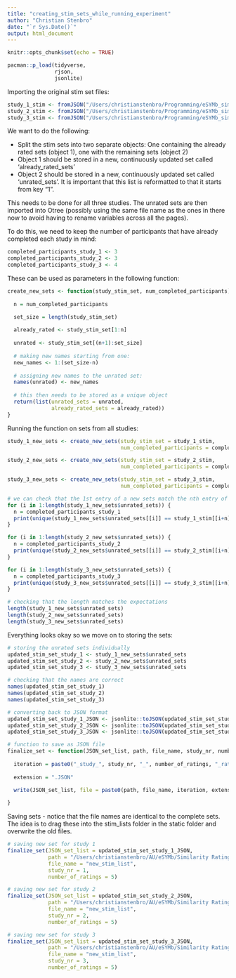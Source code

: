 ```yaml
---
title: "creating_stim_sets_while_running_experiment"
author: "Christian Stenbro"
date: "`r Sys.Date()`"
output: html_document
---
```


```r
knitr::opts_chunk$set(echo = TRUE)
```

```r
pacman::p_load(tidyverse,
               rjson, 
               jsonlite)
```

Importing the original stim set files:

```r
study_1_stim <- fromJSON("/Users/christianstenbro/Programming/eSYMb_similarity_git/eSYMb_similarity_rating_project/_static/similarity/stim_lists/new_stim_list_study_1_5_ratings.JSON")
study_2_stim <- fromJSON("/Users/christianstenbro/Programming/eSYMb_similarity_git/eSYMb_similarity_rating_project/_static/similarity/stim_lists/new_stim_list_study_2_5_ratings.JSON")
study_3_stim <- fromJSON("/Users/christianstenbro/Programming/eSYMb_similarity_git/eSYMb_similarity_rating_project/_static/similarity/stim_lists/new_stim_list_study_3_5_ratings.JSON")
```

We want to do the following: 

- Split the stim sets into two separate objects: One containing the already rated sets (object 1), one with the remaining sets (object 2)
- Object 1 should be stored in a new, continuously updated set called 'already_rated_sets'
- Object 2 should be stored in a new, continuously updated set called 'unrated_sets'. It is important that this list is reformatted to that it starts from key "1".

This needs to be done for all three studies. The unrated sets are then imported into Otree (possibly using the same file name as the ones in there now to avoid having to rename variables across all the pages).

To do this, we need to keep the number of participants that have already completed each study in mind: 

```r
completed_participants_study_1 <- 3
completed_participants_study_2 <- 3
completed_participants_study_3 <- 4
```

These can be used as parameters in the following function:

```r
create_new_sets <- function(study_stim_set, num_completed_participants) {
  
  n = num_completed_participants

  set_size = length(study_stim_set)
  
  already_rated <- study_stim_set[1:n]
  
  unrated <- study_stim_set[(n+1):set_size]
  
  # making new names starting from one:
  new_names <- 1:(set_size-n)
  
  # assigning new names to the unrated set:
  names(unrated) <- new_names
  
  # this then needs to be stored as a unique object
  return(list(unrated_sets = unrated,
              already_rated_sets = already_rated))
}
```

Running the function on sets from all studies:

```r
study_1_new_sets <- create_new_sets(study_stim_set = study_1_stim,
                                    num_completed_participants = completed_participants_study_1)

study_2_new_sets <- create_new_sets(study_stim_set = study_2_stim,
                                    num_completed_participants = completed_participants_study_2)

study_3_new_sets <- create_new_sets(study_stim_set = study_3_stim,
                                    num_completed_participants = completed_participants_study_3)

# we can check that the 1st entry of a new sets match the nth entry of an old set
for (i in 1:length(study_1_new_sets$unrated_sets)) {
  n = completed_participants_study_1
  print(unique(study_1_new_sets$unrated_sets[[i]] == study_1_stim[[i+n]]))
}

for (i in 1:length(study_2_new_sets$unrated_sets)) {
  n = completed_participants_study_2
  print(unique(study_2_new_sets$unrated_sets[[i]] == study_2_stim[[i+n]]))
}

for (i in 1:length(study_3_new_sets$unrated_sets)) {
  n = completed_participants_study_3
  print(unique(study_3_new_sets$unrated_sets[[i]] == study_3_stim[[i+n]]))
}
```

```r
# checking that the length matches the expectations
length(study_1_new_sets$unrated_sets)
length(study_2_new_sets$unrated_sets)
length(study_3_new_sets$unrated_sets)
```

Everything looks okay so we move on to storing the sets:

```r
# storing the unrated sets individually
updated_stim_set_study_1 <- study_1_new_sets$unrated_sets
updated_stim_set_study_2 <- study_2_new_sets$unrated_sets
updated_stim_set_study_3 <- study_3_new_sets$unrated_sets

# checking that the names are correct
names(updated_stim_set_study_1)
names(updated_stim_set_study_2)
names(updated_stim_set_study_3)
```

```r
# converting back to JSON format
updated_stim_set_study_1_JSON <- jsonlite::toJSON(updated_stim_set_study_1, pretty = TRUE)
updated_stim_set_study_2_JSON <- jsonlite::toJSON(updated_stim_set_study_2, pretty = TRUE)
updated_stim_set_study_3_JSON <- jsonlite::toJSON(updated_stim_set_study_3, pretty = TRUE)
```

```r
# function to save as JSON file
finalize_set <- function(JSON_set_list, path, file_name, study_nr, number_of_ratings) {
  
  iteration = paste0("_study_", study_nr, "_", number_of_ratings, "_ratings")
  
  extension = ".JSON"
  
  write(JSON_set_list, file = paste0(path, file_name, iteration, extension))

}
```

Saving sets - notice that the file names are identical to the complete sets. The idea is to drag these into the stim_lists folder in the static folder and overwrite the old files.

```r
# saving new set for study 1
finalize_set(JSON_set_list = updated_stim_set_study_1_JSON,
             path = "/Users/christianstenbro/AU/eSYMb/Similarity Rating Exp/Pilot/updated_stim_sets/",
             file_name = "new_stim_list",
             study_nr = 1,
             number_of_ratings = 5)

# saving new set for study 2
finalize_set(JSON_set_list = updated_stim_set_study_2_JSON,
             path = "/Users/christianstenbro/AU/eSYMb/Similarity Rating Exp/Pilot/updated_stim_sets/",
             file_name = "new_stim_list",
             study_nr = 2,
             number_of_ratings = 5)

# saving new set for study 3
finalize_set(JSON_set_list = updated_stim_set_study_3_JSON,
             path = "/Users/christianstenbro/AU/eSYMb/Similarity Rating Exp/Pilot/updated_stim_sets/",
             file_name = "new_stim_list",
             study_nr = 3,
             number_of_ratings = 5)
```
